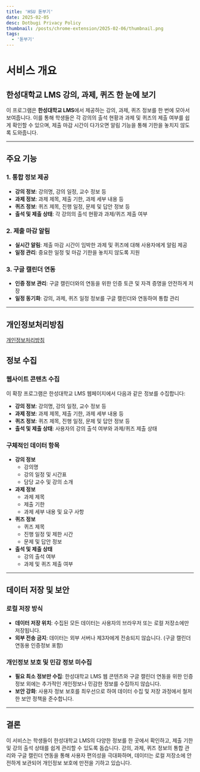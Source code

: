 ```yaml
---
title: 'HSU 돋부기'
date: 2025-02-05
desc: Dotbugi Privacy Policy
thumbnail: /posts/chrome-extension/2025-02-06/thumbnail.png
tags:
  - '돋부기'
---
```


# 서비스 개요

## 한성대학교 LMS 강의, 과제, 퀴즈 한 눈에 보기

이 프로그램은 **한성대학교 LMS**에서 제공하는 강의, 과제, 퀴즈 정보를 한 번에 모아서 보여줍니다. 이를 통해 학생들은 각 강의의 출석 현황과 과제 및 퀴즈의 제출 여부를 쉽게 확인할 수 있으며, 제출 마감 시간이 다가오면 알림 기능을 통해 기한을 놓치지 않도록 도와줍니다.

---

## 주요 기능

### 1. 통합 정보 제공

- **강의 정보**: 강의명, 강의 일정, 교수 정보 등
- **과제 정보**: 과제 제목, 제출 기한, 과제 세부 내용 등
- **퀴즈 정보**: 퀴즈 제목, 진행 일정, 문제 및 답안 정보 등
- **출석 및 제출 상태**: 각 강의의 출석 현황과 과제/퀴즈 제출 여부

### 2. 제출 마감 알림

- **실시간 알림**: 제출 마감 시간이 임박한 과제 및 퀴즈에 대해 사용자에게 알림 제공
- **일정 관리**: 중요한 일정 및 마감 기한을 놓치지 않도록 지원

### 3. 구글 캘린더 연동

- **인증 정보 관리**: 구글 캘린더와의 연동을 위한 인증 토큰 및 자격 증명을 안전하게 저장
- **일정 동기화**: 강의, 과제, 퀴즈 일정 정보를 구글 캘린더와 연동하여 통합 관리

---

## 개인정보처리방침

[개인정보처리방침](https://6-keem.duckdns.org/blog/chrome-extension/2025-02-06)

## 정보 수집

### 웹사이트 콘텐츠 수집

이 확장 프로그램은 한성대학교 LMS 웹페이지에서 다음과 같은 정보를 수집합니다:

- **강의 정보**: 강의명, 강의 일정, 교수 정보 등
- **과제 정보**: 과제 제목, 제출 기한, 과제 세부 내용 등
- **퀴즈 정보**: 퀴즈 제목, 진행 일정, 문제 및 답안 정보 등
- **출석 및 제출 상태**: 사용자의 강의 출석 여부와 과제/퀴즈 제출 상태

### 구체적인 데이터 항목

- **강의 정보**
  - 강의명
  - 강의 일정 및 시간표
  - 담당 교수 및 강의 소개
- **과제 정보**
  - 과제 제목
  - 제출 기한
  - 과제 세부 내용 및 요구 사항
- **퀴즈 정보**
  - 퀴즈 제목
  - 진행 일정 및 제한 시간
  - 문제 및 답안 정보
- **출석 및 제출 상태**
  - 강의 출석 여부
  - 과제 및 퀴즈 제출 여부

---

## 데이터 저장 및 보안

### 로컬 저장 방식

- **데이터 저장 위치**: 수집된 모든 데이터는 사용자의 브라우저 또는 로컬 저장소에만 저장됩니다.
- **외부 전송 금지**: 데이터는 외부 서버나 제3자에게 전송되지 않습니다. (구글 캘린더 연동용 인증정보 포함)

### 개인정보 보호 및 민감 정보 미수집

- **필요 최소 정보만 수집**: 한성대학교 LMS 웹 콘텐츠와 구글 캘린더 연동을 위한 인증정보 외에는 추가적인 개인정보나 민감한 정보를 수집하지 않습니다.
- **보안 강화**: 사용자 정보 보호를 최우선으로 하여 데이터 수집 및 저장 과정에서 철저한 보안 정책을 준수합니다.

---

## 결론

이 서비스는 학생들이 한성대학교 LMS의 다양한 정보를 한 곳에서 확인하고, 제출 기한 및 강의 출석 상태를 쉽게 관리할 수 있도록 돕습니다. 강의, 과제, 퀴즈 정보의 통합 관리와 구글 캘린더 연동을 통해 사용자 편의성을 극대화하며, 데이터는 로컬 저장소에 안전하게 보관되어 개인정보 보호에 만전을 기하고 있습니다.
